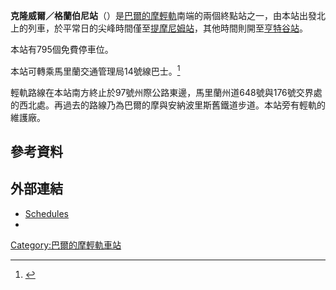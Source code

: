 {{Infobox station
| style=MTA Maryland Light Rail
| type= [[巴爾的摩輕軌|巴爾的摩輕軌]]車站
| name=克隆威爾／格蘭伯尼<br />{{lang|en|Cromwell / Glen Burnie}}
| image=Cromwell_Station.jpg
| image_caption=2011年克隆威爾／格蘭伯尼站
| address=[[馬里蘭州|馬里蘭州]]{{link-en|格蘭伯尼 (馬里蘭州)|Glen Burnie, Maryland|格蘭伯尼}}{{link-en|馬里蘭州道648號|Maryland Route 648|巴爾的摩-安納波利斯林蔭路}}7378號
| country=[[美國|美國]]
| coordinates={{coord|39|10|20.48|N|76|38|0.41|W|type:railwaystation_region:US-MD|display=inline,title}}
| line=[[巴爾的摩輕軌|巴爾的摩輕軌]]
| other={{bus icon}} {{link-en|MTA馬里蘭14號線|Route 14 (MTA Maryland)|14}}<br/>{{bus icon}} {{link-en|MTA馬里蘭215號線|Route 215 (MTA Maryland)|215安納波利斯快線}}<br/>{{bike icon}} {{link-en|機場迴圈|Airport Loop|BWI徑}}<br/>{{bike icon}} {{link-en|巴爾的摩及安納波利斯徑|Baltimore & Annapolis Trail}}
| platform=1個[[島式月台|島式月台]]
| tracks=2條
| parking=795個免費停車位
| bicycle=是
| passengers=
| pass_year=
| pass_percent=
| pass_system=
| opened=
| rebuilt=
| ADA=Yes
| code=
| owned={{link-en|馬里蘭交通管理局|Maryland Transit Administration}}
| zone=
| services=
{{s-rail|title=巴爾的摩輕軌}}
{{terminus}}
{{s-line|格蘭伯尼線||#FFFF00}}
{{S-inop|[[芬德爾站|芬德爾站]]}}
}}

'''克隆威爾／格蘭伯尼站'''（{{lang-en|Cromwell/Glen Burnie station}}）是[[巴爾的摩輕軌|巴爾的摩輕軌]]南端的兩個終點站之一，由本站出發北上的列車，於平常日的尖峰時間僅至[[提摩尼姆站|提摩尼姆站]]，其他時間則開至[[亨特谷站|亨特谷站]]。

本站有795個免費停車位。

本站可轉乘馬里蘭交通管理局14號線巴士。<ref>{{cite web |url=http://www.mtamaryland.com/services/lightrail/parking/ |title=Station list |deadurl=yes |archiveurl=https://web.archive.org/web/20080613204704/http://www.mtamaryland.com/services/lightrail/parking/ |archivedate=2008-06-13 |accessdate=2014-03-25 }}</ref>

輕軌路線在本站南方終止於97號州際公路東邊，馬里蘭州道648號與176號交界處的西北處。再過去的路線乃為巴爾的摩與安納波里斯舊鐵道步道。本站旁有輕軌的維護廠。

==參考資料==
{{reflist}}

==外部連結==
*[https://web.archive.org/web/20080702112220/http://mtamaryland.com/services/lightrail/schedule/ Schedules]
*{{gsvlink|URL=http://maps.google.com/maps?hl=en&ie=UTF8&ll=39.172492,-76.633061&spn=0.003934,0.013701&z=17&layer=c&cbll=39.172339,-76.63294&panoid=ewchb9EC8oM2xXUOaPHibw&cbp=12,205.29,,0,9.09}}

{{巴爾的摩輕軌}}
[[Category:巴爾的摩輕軌車站|Category:巴爾的摩輕軌車站]]